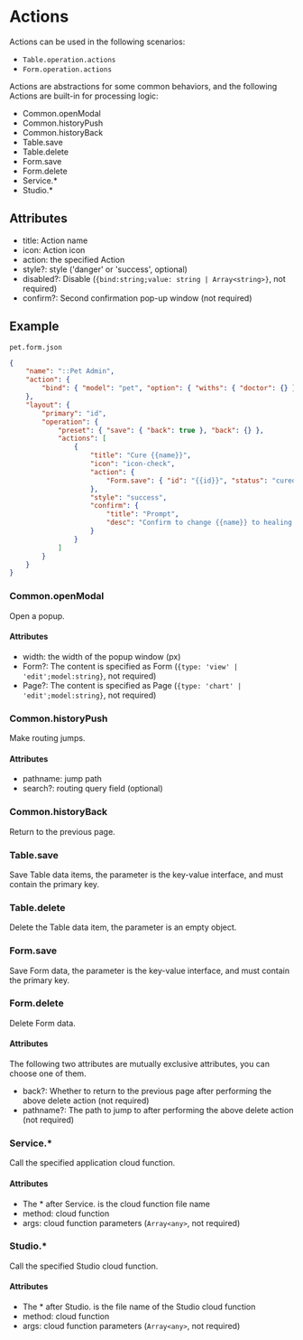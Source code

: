 # Actions

Actions can be used in the following scenarios:

- `Table.operation.actions`
- `Form.operation.actions`

Actions are abstractions for some common behaviors, and the following Actions are built-in for processing logic:

- Common.openModal
- Common.historyPush
- Common.historyBack
- Table.save
- Table.delete
- Form.save
- Form.delete
- Service.\*
- Studio.\*

## Attributes

- title: Action name
- icon: Action icon
- action: the specified Action
- style?: style ('danger' or 'success', optional)
- disabled?: Disable (`{bind:string;value: string | Array<string>}`, not required)
- confirm?: Second confirmation pop-up window (not required)

## Example

`pet.form.json`

```json
{
	"name": "::Pet Admin",
	"action": {
		"bind": { "model": "pet", "option": { "withs": { "doctor": {} } } }
	},
	"layout": {
		"primary": "id",
		"operation": {
			"preset": { "save": { "back": true }, "back": {} },
			"actions": [
				{
					"title": "Cure {{name}}",
					"icon": "icon-check",
					"action": {
						"Form.save": { "id": "{{id}}", "status": "cured" }
					},
					"style": "success",
					"confirm": {
						"title": "Prompt",
						"desc": "Confirm to change {{name}} to healing state?"
					}
				}
			]
		}
	}
}
```

### Common.openModal

Open a popup.

#### Attributes

- width: the width of the popup window (px)
- Form?: The content is specified as Form (`{type: 'view' | 'edit';model:string}`, not required)
- Page?: The content is specified as Page (`{type: 'chart' | 'edit';model:string}`, not required)

### Common.historyPush

Make routing jumps.

#### Attributes

- pathname: jump path
- search?: routing query field (optional)

### Common.historyBack

Return to the previous page.

### Table.save

Save Table data items, the parameter is the key-value interface, and must contain the primary key.

### Table.delete

Delete the Table data item, the parameter is an empty object.

### Form.save

Save Form data, the parameter is the key-value interface, and must contain the primary key.

### Form.delete

Delete Form data.

#### Attributes

The following two attributes are mutually exclusive attributes, you can choose one of them.

- back?: Whether to return to the previous page after performing the above delete action (not required)
- pathname?: The path to jump to after performing the above delete action (not required)

### Service.\*

Call the specified application cloud function.

#### Attributes

- The \* after Service. is the cloud function file name
- method: cloud function
- args: cloud function parameters (`Array<any>`, not required)

### Studio.\*

Call the specified Studio cloud function.

#### Attributes

- The \* after Studio. is the file name of the Studio cloud function
- method: cloud function
- args: cloud function parameters (`Array<any>`, not required)

